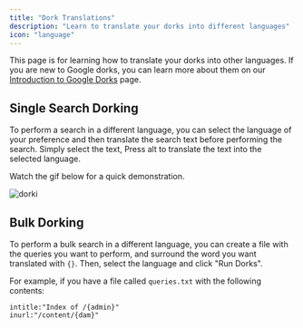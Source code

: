```yaml
---
title: "Dork Translations"
description: "Learn to translate your dorks into different languages"
icon: "language"
---
```


This page is for learning how to translate your dorks into other languages. If you are new to Google dorks, you can learn more about them on our [Introduction to Google Dorks](https://docs.dorki.io/essentials/ai-dorks) page.

## Single Search Dorking

To perform a search in a different language, you can select the language of your preference and then translate the search text before performing the search. Simply select the text, Press alt to translate the text into the selected language.

Watch the gif below for a quick demonstration.

![dorki](images/dork-language-translation.gif)

## Bulk Dorking

To perform a bulk search in a different language, you can create a file with the queries you want to perform, and surround the word you want translated with `{}`. Then, select the language and click "Run Dorks".

For example, if you have a file called `queries.txt` with the following contents:

```
intitle:"Index of /{admin}"
inurl:"/content/{dam}"
```
